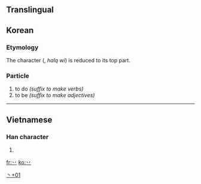 ==Translingual==
{{stroke order|type=animate}}

==Korean==

===Etymology===
The character <big>{{Hant|lang=ko|[[為]]([[爲]])}}</big> (<big>{{Hang|위}}</big>, ''halq wi'') is reduced to its top part.

===Particle===
{{ko-pos|particle|hangeul=[[하]]|y=ha, [[Middle Korean]] ho…|rv=ha|mr=ha}}

# to do ''(suffix to make verbs)''
# to be ''(suffix to make adjectives)''

[[Category:Korean-only CJKV Characters|丶+01]]

----

==Vietnamese==

===Han character===
{{vi-hantu|[[bát]]|rs=丶01}}

# {{defn|Vietnamese|sort=丶01}}

[[fr:丷]]
[[ko:丷]]